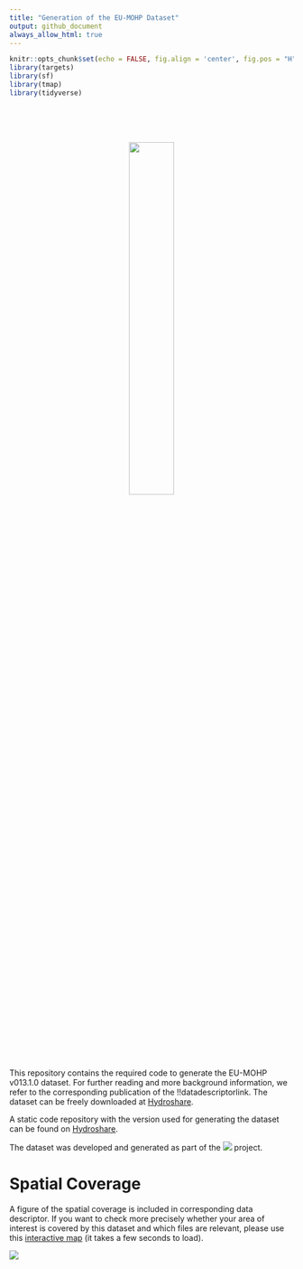 ```yaml
---
title: "Generation of the EU-MOHP Dataset"
output: github_document
always_allow_html: true
---
```


```r
knitr::opts_chunk$set(echo = FALSE, fig.align = 'center', fig.pos = "H", out.width = "100%", message = FALSE, warning = FALSE, fig.showtext = TRUE)
library(targets)
library(sf)
library(tmap)
library(tidyverse)
```

<br />
<br />
<br />

<p align="center">
  <a href="https://doi.org/10.4211/hs.0f02af18e5344ae7a65dfa7fe1444f34">
  <img width="40%" height="40%" src="README_files/eumohp_logo.png">
  </a>
</p>

<br />
<br />
<br />

This repository contains the required code to generate the EU-MOHP v013.1.0 dataset. For further reading and more background information, we refer to the corresponding publication of the !!datadescriptorlink. The dataset can be freely downloaded at [Hydroshare](https://doi.org/10.4211/hs.0f02af18e5344ae7a65dfa7fe1444f34).

A static code repository with the version used for generating the dataset can be found on [Hydroshare](https://doi.org/10.4211/hs.bfdfd782ffc74c42b0347690ae543961).

The dataset was developed and generated as part of the [<img src="README_files/MACRO_logo.svg">](https://www.bgr.bund.de/EN/Themen/Wasser/Projekte/laufend/F+E/Macro/macro_projektbeschr_en.html?nn=1548270) project.

# Spatial Coverage

A figure of the spatial coverage is included in corresponding data descriptor. If you want to check more precisely whether your area of interest is covered by this dataset and which files are relevant, please use this [interactive map](https://mxnl.github.io/macro_mohp_feature/) (it takes a few seconds to load).

[<img src="README_files/webmap_screenshot.png">](https://mxnl.github.io/macro_mohp_feature/)


